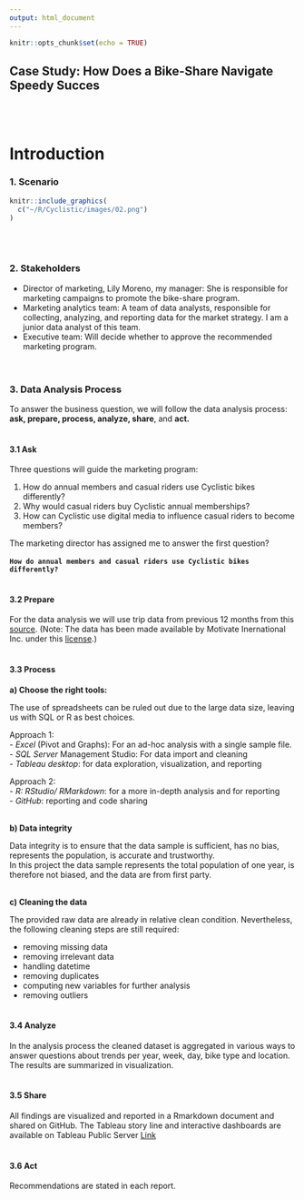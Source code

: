 ```yaml
---
output: html_document
---
```


```r
knitr::opts_chunk$set(echo = TRUE)
```


## Case Study: How Does a Bike-Share Navigate Speedy Succes
\
\


# Introduction

### 1. Scenario
```r
knitr::include_graphics(
  c("~/R/Cyclistic/images/02.png")
)
```
\
\

### 2. Stakeholders

- Director of marketing, Lily Moreno, my manager: She is responsible for marketing campaigns to promote the bike-share program. \
- Marketing analytics team: A team of data analysts, responsible for collecting, analyzing, and reporting data for the market strategy. I am a junior data analyst of this team.\
- Executive team: Will decide whether to approve the recommended marketing program.\
\
\

### 3. Data Analysis Process

To answer the business question, we will follow the data analysis process: **ask, prepare, process, analyze, share**, and **act.**\
\

#### 3.1 Ask

Three questions will guide the marketing program:\

1. How do annual members and casual riders use Cyclistic bikes differently?\
2. Why would casual riders buy Cyclistic annual memberships?\
3. How can Cyclistic use digital media to influence casual riders to become members?\

The marketing director has assigned me to answer the first question?\
\
**`How do annual members and casual riders use Cyclistic bikes differently?`**\
\

#### 3.2 Prepare

For the data analysis we will use trip data from previous 12 months from this [source](https://divvy-tripdata.s3.amazonaws.com/index.html). (Note: The data has been made available by Motivate Inernational Inc. under this [license](https://ride.divvybikes.com/data-license-agreement).)\
\

#### 3.3 Process

**a) Choose the right tools:**\

The use of spreadsheets can be ruled out due to the large data size, leaving us with SQL or R as best choices.

Approach 1: \
- *Excel* (Pivot and Graphs): For an ad-hoc analysis with a single sample file.\
- *SQL Server* Management Studio: For data import and cleaning\
- *Tableau desktop*: for data exploration, visualization, and reporting\

Approach 2:\
- *R: RStudio/ RMarkdown*: for a more in-depth analysis and for reporting\
- *GitHub*: reporting and code sharing\
\

**b) Data integrity**\

Data integrity is to ensure that the data sample is sufficient, has no bias, represents the population, is accurate and trustworthy.\
In this project the data sample represents the total population of one year, is therefore not biased, and the data are from first party.\
\

 **c) Cleaning the data**\
 
The provided raw data are already in relative clean condition. Nevertheless, the following cleaning steps are still required:\

- removing missing data\
- removing irrelevant data \
- handling datetime\
- removing duplicates\
- computing new variables for further analysis\
- removing outliers\
\

#### 3.4 Analyze

In the analysis process the cleaned dataset is aggregated in various ways to answer questions about trends per year, week, day, bike type and location. The results are summarized in visualization.\
\

#### 3.5 Share

All findings are visualized and reported in a Rmarkdown document and shared on GitHub. The Tableau story line and interactive dashboards are available on Tableau Public Server [Link](https://public.tableau.com/app/profile/hartmut.schaefer/viz/Bike-ShareCaseStudy-GoogleDataAnalyticsCapStoneProject/Cyclistics-StoryPoint)\
\

#### 3.6 Act

Recommendations are stated in each report.\
\
